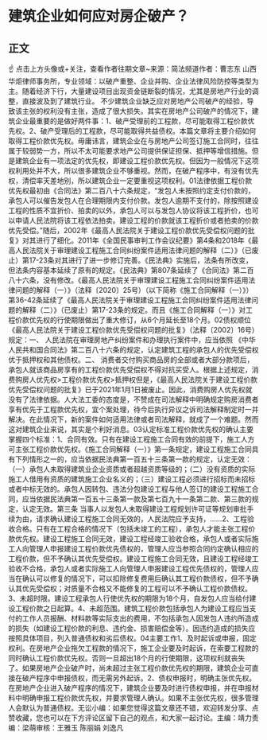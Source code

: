 # 建筑企业如何应对房企破产？
## 正文
☝ 点击上方头像或+关注，查看作者往期文章~来源：简法频道作者：曹志东 山西华炬律师事务所，专业领域：以破产重整、企业并购、企业法律风险防控等类型为主。随着经济下行，大量建设项目出现资金链断裂的情况，尤其是房地产行业的调整，直接波及到了建筑行业。  不少建筑企业缺乏应对房地产公司破产的经验，导致该主张的权利没有主张，造成了很大损失。其实在房地产公司破产的情况下，建筑企业最重要的是做好两件事：1、破产受理前的工程款，尽可能取得工程价款优先权。2、破产受理后的工程款，尽可能取得共益债权。本篇文章将主要介绍如何取得工程价款优先权。毋庸讳言，建筑企业在与房地产公司签订施工合同时，往往属于较弱势一方，所以不太可能要求地产公司提供保证担保、抵押等增信措施。但是建筑企业有一项法定的优先权，即建设工程价款优先权。但因为一般情况下这项权利用处并不大，所以很多建筑企业不够重视。然而，在破产程序中，有没有优先权，清偿率天差地别，所以建筑企业一定要重视这项权利。01法律依据工程价款优先权最初由《合同法》第二百八十六条规定，“发包人未按照约定支付价款的，承包人可以催告发包人在合理期限内支付价款。发包人逾期不支付的，除按照建设工程的性质不宜折价、拍卖的以外，承包人可以与发包人协议将该工程折价，也可以申请人民法院将该工程依法拍卖。建设工程的价款就该工程折价或者拍卖的价款优先受偿。”随后，2002年《最高人民法院关于建设工程价款优先受偿权问题的批复》对其进行了细化。2011年《全国民事审判工作会议纪要》第4条和2018年《最高人民法院关于审理建设工程施工合同纠纷案件适用法律问题的解释（二）》（已废止）第17-23条对其进行了进一步修订完善。《民法典》实施后，法条有所改变，但法条内容基本延续了原有的规定。《民法典》第807条延续了《合同法》第二百八十六条，没有修改。《最高人民法院关于审理建设工程施工合同纠纷案件适用法律问题的解释（一）》（法释〔2020〕25号）（以下简称《施工合同解释（一）》）第36-42条延续了《最高人民法院关于审理建设工程施工合同纠纷案件适用法律问题的解释（二）》（已废止）第17-23条的规定。而且《施工合同解释（一）》对工程价款优先权的行使期限做出了重大修订，从6个月延长至18个月。02债权顺位《最高人民法院关于建设工程价款优先受偿权问题的批复》（法释〔2002〕16号）规定：一、 人民法院在审理房地产纠纷案件和办理执行案件中，应当依照 《中华人民共和国合同法》第二百八十六条的规定，认定建筑工程的承包人的优先受偿权优于抵押权和其他债权。二、 消费者交付购买商品房的全部或者大部分款项后，承包人就该商品房享有的工程价款优先受偿权不得对抗买受人。根据上述规定，消费购房人优先权>工程价款优先权>抵押权但是，《最高人民法院关于建设工程价款优先受偿权问题的批复》已于2021年1月1日被废止。因此，消费购房人优先权就没有了法律依据。人大法工委的态度是，不赞成在司法解释中明确规定购房消费者享有优先于工程款优先权，宜个案处理，待今后执行异议之诉司法解释制定时一并解决。在此情况下，新的案件如何适用法律或者司法解释，就成了一个难题。然而这对建筑企业来说，其实是个利好消息。03认定标准工程价款优先权的确认主要掌握四个标准：1、合同有效。只有在建设工程施工合同有效的前提下，施工人方可主张工程价款优先权。《施工合同解释（一）》第一条规定，建设工程施工合同具有下列情形之一的，应当依据民法典第一百五十三条第一款的规定，认定无效：（一）承包人未取得建筑业企业资质或者超越资质等级的；（二）没有资质的实际施工人借用有资质的建筑施工企业名义的；（三）建设工程必须进行招标而未招标或者中标无效的。承包人因转包、违法分包建设工程与他人签订的建设工程施工合同，应当依据民法典第一百五十三条第一款及第七百九十一条第二款、第三款的规定，认定无效。第三条 当事人以发包人未取得建设工程规划许可证等规划审批手续为由，请求确认建设工程施工合同无效的，人民法院应予支持，……2、工程验收合格。只有在工程合格的情况下（包括未竣工的工程），承包人才能主张工程价款优先权。建设工程施工合同无效，建设工程经竣工验收合格，承包人或者实际施工人向管理人申报建设工程价款优先债权的，管理人应当参照合同约定确认相应的工程价款，但不予确认其优先受偿权。建设工程施工合同无效，且建设工程经竣工验收不合格，承包人或者实际施工人向管理人申报建设工程优先债权的，管理人应当在确认可以修复的情况下，可以扣除修复费用后确认其工程价款债权，但不予确认其优先受偿权；对质量不合格又不能修复的工程可以不予确认工程价款债权。3、未超时限。建设工程承包人行使优先权的期限为18个月，自发包人应当给付建设工程价款之日起算。4、未超范围。建筑工程价款包括承包人为建设工程应当支付的工作人员报酬、材料款等实际支出的费用，不包括承包人因发包人违约所造成的损失（如建设工程价款的利息、违约金、损害赔偿金等）。因违约造成的损失应按照具体项目，列入普通债权和劣后债权。04主要工作1、及时起诉或申报，固定权利。在房地产企业拖欠工程款的情况下，施工企业要及时起诉，在索要工程款的同时确认工程价款优先权。否则一旦超出18个月的行使期限，这项权利就丧失了。如果房地产企业破产时，尚未超过主张工程价款优先权的期限，建筑企业可直接在破产程序中申报债权，而无需另外起诉。2、债权申报时，明确主张优先权。在房地产企业进入破产程序的情况下，建筑企业要及时进行债权申报，并在申报材料中明确申报工程价款优先权，并要求管理人确认。如果不主张优先权，很多管理人会默认为普通债权。无讼小编：如果您觉得这篇文章还不错，欢迎转发分享、点赞收藏，您也可以在下方评论区留下自己的观点，和大家一起讨论。主编：靖力责编：梁萌审核：王雅玉 陈丽娟 刘逸凡 